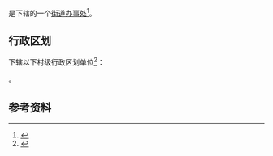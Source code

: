 {{中国乡级行政区|32/03/05/009/000}}

'''{{PAGENAMEBASE}}'''是{{PRC admin/fullname|32/03/05/009/000|3}}下辖的一个[[街道办事处|街道办事处]]<ref>{{PRC admin/ref sgc|{{PRC admin/parent|32/03/05/009/000}}}}</ref>。

== 行政区划 ==
{{PAGENAMEBASE}}下辖以下村级行政区划单位<ref>{{PRC admin/ref sgc|32/03/05/009/000}}</ref>：

{{PRC admin/children|32/03/05/009/000}}。

== 参考资料 ==
{{reflist}}

{{江苏行政区划小作品}}
{{PRC admin/navcat|32/03/05/009/000}}